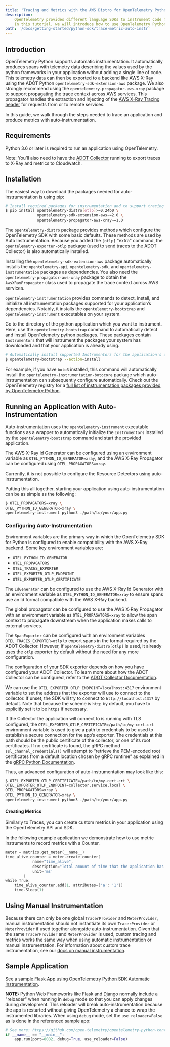 ```yaml
---
title: 'Tracing and Metrics with the AWS Distro for OpenTelemetry Python Auto-Instrumentation and X-Ray/Cloudwatch'
description:
    OpenTelemetry provides different language SDKs to instrument code for collecting telemetry data in the application.
    In this tutorial, we will introduce how to use OpenTelemetry Python SDK for traces and metrics instrumentation in the application...
path: '/docs/getting-started/python-sdk/trace-metric-auto-instr'
---
```



## Introduction

OpenTelemetry Python supports automatic instrumentation. It automatically produces spans with telemetry data describing the values used by the python frameworks in your application without adding a single line of code. This telemetry data can then be exported to a backend like AWS X-Ray using the ADOT Python `opentelemetry-sdk-extension-aws` package. We also strongly recommend using the `opentelemetry-propagator-aws-xray` package to support propagating the trace context across AWS services. This propagator handles the extraction and injecting of the [AWS X-Ray Tracing header](https://docs.aws.amazon.com/xray/latest/devguide/xray-concepts.html#xray-concepts-tracingheader) for requests from or to remote services.

In this guide, we walk through the steps needed to trace an application and produce metrics with auto-instrumentation.

<SectionSeparator />

## Requirements

Python 3.6 or later is required to run an application using OpenTelemetry.

Note: You’ll also need to have the [ADOT Collector](https://aws-otel.github.io/docs/getting-started/collector) running to export traces to X-Ray and metrics to Cloudwatch.

<SectionSeparator />

## Installation

The easiest way to download the packages needed for auto-instrumentation is using pip:

```bash
# Install required packages for instrumentation and to support tracing with AWS X-Ray
$ pip install opentelemetry-distro[otlp]>=0.24b0 \
              opentelemetry-sdk-extension-aws~=2.0 \
              opentelemetry-propagator-aws-xray~=1.0
```

The `opentelemetry-distro` package provides methods which configure the OpenTelemetry SDK with some basic defaults. These methods are used by Auto Instrumentation. Because you added the `[otlp]` "extra" command, the `opentelemetry-exporter-otlp` package (used to send traces to the ADOT Collector) is also automatically installed.

Installing the `opentelemetry-sdk-extension-aws` package automatically installs the `opentelemetry-api`, `opentelemetry-sdk`, and `opentelemetry-instrumentation` packages as dependencies. You also need the `opentelemetry-propagator-aws-xray` package to obtain the `AwsXRayPropagator` class used to propagate the trace context across AWS services.

`opentelemetry-instrumentation` provides commands to detect, install, and initialize all instrumentation packages supported for your application’s dependencies. Notably, it installs the `opentelemetry-bootstrap` and `opentelemetry-instrument` executables on your system.

Go to the directory of the python application which you want to instrument. Here, use the `opentelemetry-bootstrap` command to automatically detect and install OpenTelemetry python packages. These packages contain `Instrumentors` that will instrument the packages your system has downloaded and that your application is already using.

```bash
# Automatically install supported Instrumentors for the application's dependencies
$ opentelemetry-bootstrap --action=install
```

For example, if you have `boto3` installed, this command will automatically install the `opentelemetry-instrumentation-botocore` package which auto-instrumentation can subsequently configure automatically. Check out the OpenTelemetry registry for a [full list of instrumentation packages provided by OpenTelemetry Python](https://opentelemetry.io/registry/?s=&component=instrumentation&language=python).

## Running an Application with Auto-Instrumentation

Auto-instrumentation uses the `opentelemetry-instrument` executable functions as a wrapper to automatically initialize the `Instrumentors` installed by the `opentelemetry-bootstrap` command and start the provided application.

The AWS X-Ray Id Generator can be configured using an environment variable as `OTEL_PYTHON_ID_GENERATOR=xray`, and the AWS X-Ray Propagator can be configured using `OTEL_PROPAGATORS=xray`.

Currently, it is not possible to configure the Resource Detectors using auto-instrumentation.

Putting this all together, starting your application using auto-instrumentation can be as simple as the following:

```bash
$ OTEL_PROPAGATORS=xray \
OTEL_PYTHON_ID_GENERATOR=xray \
opentelemetry-instrument python3 ./path/to/your/app.py
```

### Configuring Auto-Instrumentation

Environment variables are the primary way in which the OpenTelemetry SDK for Python is configured to enable compatibility with the AWS X-Ray backend. Some key environment variables are:

* `OTEL_PYTHON_ID_GENERATOR`
* `OTEL_PROPAGATORS`
* `OTEL_TRACES_EXPORTER`
* `OTEL_EXPORTER_OTLP_ENDPOINT`
* `OTEL_EXPORTER_OTLP_CERTIFICATE`

The `IdGenerator` can be configured to use the AWS X-Ray Id Generator with an environment variable as `OTEL_PYTHON_ID_GENERATOR=xray` to ensure spans use an Id format compatible with the AWS X-Ray backend.

The global propagator can be configured to use the AWS X-Ray Propagator with an environment variable as `OTEL_PROPAGATORS=xray` to allow the span context to propagate downstream when the application makes calls to external services.

The `SpanExporter` can be configured with an environment variables `OTEL_TRACES_EXPORTER=otlp` to export spans in the format required by the ADOT Collector. However, if `opentelemetry-distro[otlp]` is used, it already uses the `otlp` exporter by default without the need for any more configuration.

The configuration of your SDK exporter depends on how you have configured your ADOT Collector. To learn more about how the ADOT Collector can be configured, refer to the [ADOT Collector Documentation](https://aws-otel.github.io/docs/getting-started/collector).

We can use the `OTEL_EXPORTER_OTLP_ENDPOINT=localhost:4317` environment variable to set the address that the exporter will use to connect to the collector. If unset, the SDK will try to connect to `http://localhost:4317` by default. Note that because the scheme is `http` by default, you have to explicitly set it to be `https` if necessary.

If the Collector the application will connect to is running with TLS configured, the `OTEL_EXPORTER_OTLP_CERTIFICATE=/path/to/my-cert.crt` environment variable is used to give a path to credentials to be used to establish a secure connection for the app’s exporter. The credentials at this path should be the public certificate of the collector, or one of its root certificates. If no certificate is found, the gRPC method `ssl_channel_credentials()` will attempt to “retrieve the PEM-encoded root certificates from a default location chosen by gRPC runtime” as explained in the [gRPC Python Documentation](https://grpc.github.io/grpc/python/grpc.html?highlight=ssl_channel_credentials).

Thus, an advanced configuration of auto-instrumentation may look like this:

```bash
$ OTEL_EXPORTER_OTLP_CERTIFICATE=/path/to/my-cert.crt \
OTEL_EXPORTER_OTLP_ENDPOINT=collector.service.local \
OTEL_PROPAGATORS=xray \
OTEL_PYTHON_ID_GENERATOR=xray \
opentelemetry-instrument python3 ./path/to/your/app.py
```

#### Creating Metrics

Similarly to Traces, you can create custom metrics in your application using the OpenTelemetry API and SDK.

In the following example application we demonstrate how to use metric instruments to record metrics with a Counter.
```go lineNumbers=true
meter = metrics.get_meter(__name__)
time_alive_counter = meter.create_counter(
            name="time_alive",
            description="Total amount of time that the application has been alive",
            unit='ms'
        )
while True:
    time_alive_counter.add(1, attributes={'a': '1'})
    time.Sleep(1)
```

<SectionSeparator />

## Using Manual Instrumentation

Because there can only be one global `TracerProvider` and `MeterProvider`, manual instrumentation should not instantiate its own `TracerProvider` or `MeterProvider` if used together alongside auto-instrumentation. Given that the same `TracerProvider` and `MeterProvider` is used, custom tracing and metrics works the same way when using automatic instrumentation or manual instrumentation. For information about custom trace instrumentation, see our [docs on manual instrumentation](/docs/getting-started/python-sdk/trace-metric-manual-instr).

<SectionSeparator />

## Sample Application

See a [sample Flask App using OpenTelemetry Python SDK Automatic Instrumentation](https://github.com/aws-observability/aws-otel-community/tree/master/sample-apps/python-auto-instrumentation-sample-app).

**NOTE:** Python Web Frameworks like Flask and Django normally include a "reloader" when running in `debug` mode so that you can apply changes during development. This reloader will break auto-instrumentation because the app is restarted without giving OpenTelemetry a chance to wrap the instrumented libraries. When using `debug` mode, set the `use_reloader=False` as is done in the referenced sample app:

```python
# See more: https://github.com/open-telemetry/opentelemetry-python-contrib/issues/546
if __name__ == "__main__":
    app.run(port=8082, debug=True, use_reloader=False)
```